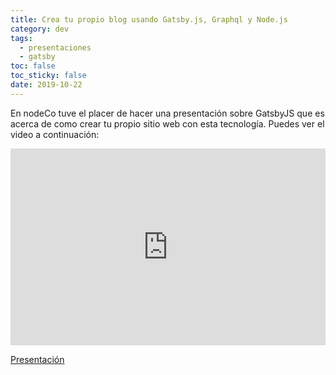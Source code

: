 ```yaml
---
title: Crea tu propio blog usando Gatsby.js, Graphql y Node.js
category: dev
tags:
  - presentaciones
  - gatsby
toc: false
toc_sticky: false
date: 2019-10-22
---
```


En nodeCo tuve el placer de hacer una presentación sobre GatsbyJS
que es acerca de como crear tu propio sitio web con esta tecnología.
Puedes ver el video a continuación:

<iframe
  width="100%"
  height="315"
  src="https://www.youtube.com/embed/eU146BubZ68"
  frameborder="0"
  allow="accelerometer; autoplay; encrypted-media; gyroscope; picture-in-picture"
  allowfullscreen
></iframe>

[Presentación](https://gatsby-node-decks.secorto.com/)
